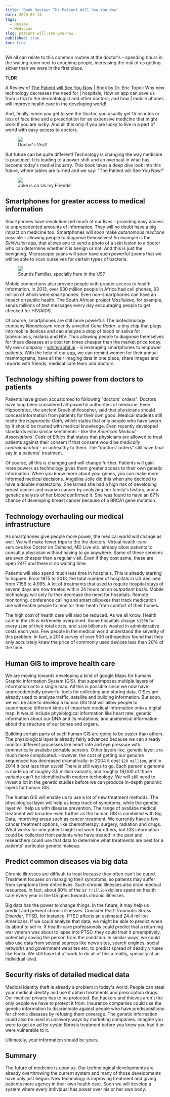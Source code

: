 ```yaml
---
title: 'Book Review: The Patient Will See You Now'
date: 2020-02-14
tags:
  - Review
  - Medicine
slug: patient-will-see-you-now
published: true
toc: true
---
```


We all can relate to this common routine at the doctor's - spending hours in the waiting room next
to coughing people, increasing the risk of us getting sicker than we were in the first place.

<Callout type="note">

**TLDR**

A Review of [The Patient will See You Now](https://www.amazon.com/Patient-Will-See-You-Now/dp/0465040020) |
Book by Dr. Eric Topol: Why new technology decreases the need for | hospitals; How an app can
save us from a trip to the dermatologist and other doctors; and how | mobile phones will improve
health care in the developing world!

</Callout>

And, finally, when you get to see the Doctor, you usually get 15 minutes or less of face time and a
prescription for an expensive medicine that might work if you are lucky. And all this only if you
are lucky to live in a part of world with easy access to doctors.

<figure>
  <img src="https://imgs.xkcd.com/comics/doctor_visit.png"/>
  <figcaption class="text-center text-xs">
    Doctor's Visit!
  </figcaption>
</figure>

But future can be quite different! Technology is changing the way medicine is practiced. It is
leading to a power shift and an overhaul in what has become today's medial industry. This book
takes a deep dive look into this future, where tables are turned and we say: "The Patient will See
You Now!"

<figure>
  <img src="https://pbs.twimg.com/media/EQbAMUxUYAAvXec?format=jpg&name=small"/>
  <figcaption class="text-center text-xs">
    Joke is on Us my Friends!
  </figcaption>
</figure>

## Smartphones for greater access to medical information

Smartphones have revolutionized much of our lives - providing easy access to unprecedented amounts
of information. They will no doubt have a big impact on medicine too. Smartphones will soon make
_autonomous medicine_ possible - allowing people to diagnose themselves! An example is the
_SkinVision_ app, that allows one to send a photo of a skin lesion to a doctor who can determine
whether it is benign or not. And this is just the benigning. Microscopic scans will soon have such
powerful zooms that we will be able to scan ourselves for certain types of bacteria.

<figure>
  <img src="https://pbs.twimg.com/media/EQa_8yyUwAIHl-2?format=jpg&name=small" />
  <figcaption class="text-center text-xs">
    Sounds Familiar, specially here in the US?
  </figcaption>
</figure>

Mobile connections also provide people with greater access to health information. In 2013, over 630
million people in Africa had cell phones, 93 million of which were smartphones. Even
non-smartphones can have an impact on public health. The South African project _Masiluleke_, for
example, sends millions of text messages every day encouraging people to get checked for HIV/AIDS.

Of course, smartphones are still more powerful. The biotechnology company _Nanobiosym_ recently
unveiled _Gene Radar_, a tiny chip that plugs into mobile devices and can analyze a drop of blood
or saliva for tuberculosis, malaria and HIV. Thus allowing people to diagnose themselves for these
diseases at a cost ten times cheaper than the market price today. My own company -
[whiterabbit.ai](https://whiterabbit.ai/) - is leveraging smartphones to empower patients. With the
help of our [app](https://apps.apple.com/us/app/whiterabbit-app/id1459556883), we can remind women
for their annual mammograms, have all their imaging data in one place, share images and reports
with friends, medical care team and doctors.

## Technology shifting power from doctors to patients

Patients have grown accustomed to following "doctors' orders". Doctors have long been considered
all-powerful authorities of medicine. Even Hippocrates, the ancient Greek philosopher, said that
physicians should conceal information from patients for their own good. Medical students still
recite the _Hipporactic Oath_, which states that only people who have sworn by it should be trusted
with medical knowledge. Even recently developed standards echo similar sentiments - like the
_American Medical Associations' Code of Ethics_ that states that physicians are allowed to treat
patients against their consent if that consent would be _medically contraindicated_ - or unhealthy
to them. The "doctors' orders" still have final say in a patients' treatment.

Of course, all this is changing and will change further. Patients will gain more powers as
technology gives them greater access to their own genetic information. When you know more about
your genes, you can make more informed medical decisions. Angelina Jolie did this when she decided
to have a double mastectomy. She larned she had a high risk of developing breast cancer and ovarian
cancer by analyzing her family's history, and a genetic analysis of her blood confirmed it. She was
found to have an 87% chance of developing breast cancer because of a BRCA1 gene mutation.

## Technology overhauling our medical infrastructure

As smartphones give people more power, the medical world will change as well. We will make fewer
trips to the the doctors. Virtual health-care services like Doctor on Demand, MD Live etc. already
allow patients to consult a physician without having to go anywhere. Some of these services are
even cheaper than a regular visit. Even if they cost same, these are open 24/7 and there is no
waiting time.

Patients will also spend much less time in hospitals. This is already starting to happen. From 1975
to 2013, the total number of hospitals in US declined from 7,156 to 4,995. A lot of treatments that
used to require hospital stays of several days are now treated within 24 hours on an _outpatient
basis_. Mobile technology will only further decrease the need for hospitals. Remote monitoring,
conference calling and smart pillpoxes that track medication use will enable people to monitor
their heath from comfort of their homes.

The high cost of health care will also be reduced. As we all know, Health care in the US is
extremely overpriced. Some hospitals charge `$1200` for every `$100` of their total costs, and `$190`
billions is wasted in administrative costs each year. Few people in the medical world understand
the severity of this problem. In fact, a 2014 survey of over 500 orthopedics found that they only
accurately knew the price of commonly used devices less than 20% of the time.

## Human GIS to improve health care

We are moving towards developing a kind of google Maps for humans Graphic information System (GIS),
that superimposes multiple layers of information onto a single map. All this is possible since we
now have unprecedentedly powerful tools for collecting and storing data. GISes are already used to
analyze traffic, satellite and building information. But soon, we will be able to develop a human
GIS that will allow people to superimpose different kinds of important medical information onto a
digital map. It would include physiological information like heart rate, genetic information about
our DNA and its mutations, and anatomical information about the structure of our bones and organs.

Building certain parts of such human GIS are going to be easier than others. The physiological
layer is already fairly advanced because we can already monitor different processes like heart rate
and eye pressure with commerically availabe portable sensors. Other layers like, genetic layer, are
much more complicated. However, the cost of getting our genome sequenced has decreased
dramatically: in 2004 it cost `$28 million`, and in 2014 it cost less than `$1500`! There is still
ways to go. Each person's genome is made up of roughly 3.5 million variants, and roughly 19,000 of
those variants can't be identified with modern technology. We will still need to invest a lot in
the genetic studies before we can produce in-depth genomic layers for human GIS.

The human GIS will enable us to use a lot of new treatment methods. The physiological layer will
help us keep track of symptoms, while the genetic layer will help us with disease prevention. The
range of availabe medical treatment will broaden even further as the human GIS is combined with Big
Data, improving areas such as cancer treatment. We currently have a few cancer treatment options,
like chemotherspy, surgery, radiation and drugs. What works for one patient might not work for
others, but GIS information could be collected from patients who have treated in the past and
researchers could use that data to determine what treatments are best for a patients' particular
genetic makeup.

## Predict common diseases via big data

Chronic illnesses are difficult to treat because they often can't be cured. Treatment focuses on
managing their symptoms, so patients may suffer from symptoms their entire lives. Such chronic
illnesses also drain medical resources. In fact, about 80% of the `$3 trillion` dollars spent on
health care every year in the US goes towards chronic illnesses.

Big data has the power to change things. In the future, it may help us predict and prevent chronic
illnesses. Consider _Post-Traumatic Stress Disorder_, PTSD, for instance. PTSD affects an estimated
24.4 million Americans. If we could analyze that data, we might be able to predict when its about
to set in. If health-care professionals could predict that a returning war veteran was about to
lapse into PTSD, they could treat it preemptively, potentially saving the person from the
condition. In similar ways, we could also use data from several sources like news sites, search
engines, social networks and government websites etc. to predict spread of deadly viruses like
Ebola. We still have lot of work to do all of this a reality, specially at an individual level.

## Security risks of detailed medical data

Medical identity theft is already a problem in today's world. People can steal your medical
identity and use it obtain treatments and prescription drugs. Our medical privacy has to be
protected. But hackers and thieves aren't the only people we have to protect it from. Insurance
companies could use the genetic information to discriminate against people who have predispositions
for chronic diseases by refusing them coverage. The genetic information could also be used in
unsavory ways by marketing companies. Imagine you were to get an ad for cystic fibrosis treatment
before you knew you had it or were vulnerable to it.

Ultimately, your information should be yours.

## Summary

The future of medicine is upon us. Our technological developments are already overthrowing the
current system and many of those developments have only just begun. New technology is improving
treatment and giving patients more agency in their own health care. Soon we will develop a system
where every individual has power over his or her own body.
